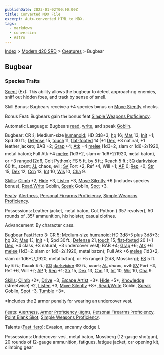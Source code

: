 ```yaml
---
publishDate: 2023-01-02T00:00:00Z
title: Converted MDX File
excerpt: Auto-converted HTML to MDX.
tags:
  - markdown
  - conversion
  - Astro
---
```


[Index](-index) > [Modern d20 SRD](modern-d20-srd-index) > [Creatures](modern-d20-srd-creatures-index) > Bugbear

## Bugbear

### Species Traits

[Scent](modern-d20-srd-special-abilities-scent) (Ex): This ability allows the bugbear to detect approaching enemies, sniff out hidden foes, and track by sense of smell.

Skill Bonus: Bugbears receive a +4 species bonus on [Move
Silently](modern-d20-srd-skills-move-silently) checks.

Bonus Feat: Bugbears gain the bonus feat [Simple
Weapons Proficiency](modern-d20-srd-feats-simple-weapons-proficiency).

Automatic Language: Bugbears [read](modern-d20-srd-skills-read-write-language), [write](modern-d20-srd-skills-read-write-language), and speak [Goblin](modern-d20-srd-skills-speak-language).

Bugbear: CR 2; Medium-size [humanoid](modern-d20-srd-creature-types-humanoid); HD 3d8+3; [hp](modern-d20-srd-combat-hit-points) 16; [Mas](modern-d20-srd-creatures-creature-overview) 13; [Init](modern-d20-srd-combat-initiative) +1; Spd 30 ft.; [Defense](modern-d20-srd-combat-defense) 15, [touch](modern-d20-srd-combat-attack-actions) 11, [flat-footed](modern-d20-srd-combat-surprise) 14 (+1 [Dex](modern-d20-srd-basics-ability-scores), +3 natural, +1 leather jacket); BAB +2; [Grap](modern-d20-srd-combat-grapple) +4; [Atk](modern-d20-srd-combat-attack-roll) +4 [melee](modern-d20-srd-combat-attack-roll) (1d3+2, slam or 1d6+2/1920, metal baton); Full Atk +4 [melee](modern-d20-srd-combat-attack-roll) (1d3+2, slam or 1d6+2/1920, metal baton), or +3 ranged (2d6, Colt Python); [FS](modern-d20-srd-creatures-creature-overview) 5 ft. by 5 ft.; Reach 5 ft.; [SQ](modern-d20-srd-creatures-creature-overview) [darkvision](modern-d20-srd-special-abilities-darkvision) 60 ft., scent; [AL](modern-d20-srd-basics-allegiances) chaos, evil; [SV](modern-d20-srd-basics-saving-throws) Fort +2, Ref +4, Will +1; [AP](modern-d20-srd-creatures-creature-overview) 0; [Rep](modern-d20-srd-creatures-creature-overview) +0; [Str](modern-d20-srd-basics-ability-scores) 15, [Dex](modern-d20-srd-basics-ability-scores) 12, [Con](modern-d20-srd-basics-ability-scores) 13, [Int](modern-d20-srd-basics-ability-scores) 10, [Wis](modern-d20-srd-basics-ability-scores) 10, [Cha](modern-d20-srd-basics-ability-scores) 9.

[Skills](modern-d20-srd-skills-index): [Climb](modern-d20-srd-skills-climb) +2, [Hide](modern-d20-srd-skills-hide) +3, [Listen](modern-d20-srd-skills-listen) +3, [Move Silently](modern-d20-srd-skills-move-silently) +6 (includes species bonus), [Read/Write](modern-d20-srd-skills-read-write-language)
Goblin, [Speak](modern-d20-srd-skills-speak-language) Goblin, [Spot](modern-d20-srd-skills-spot) +3.

[Feats](modern-d20-srd-feats-index): [Alertness](modern-d20-srd-feats-alertness), [Personal
Firearms Proficiency](modern-d20-srd-feats-personal-firearms-proficiency), [Simple
Weapons Proficiency](modern-d20-srd-feats-simple-weapons-proficiency).

Possessions: Leather jacket, metal baton, Colt Python (.357 revolver), 50 rounds of .357 ammunition, hip holster, casual clothes.

Advancement: By character class.

Bugbear [Fast Hero](modern-d20-srd-classes-basic-fast-hero) 3: CR 5; Medium-size [humanoid](modern-d20-srd-creature-types-humanoid); HD 3d8+3 plus 3d8+3; [hp](modern-d20-srd-combat-hit-points) 32; [Mas](modern-d20-srd-creatures-creature-overview) 13; [Init](modern-d20-srd-combat-initiative) +1; Spd 30 ft.; [Defense](modern-d20-srd-combat-defense) 21, [touch](modern-d20-srd-combat-attack-actions) 15, [flat-footed](modern-d20-srd-combat-surprise) 20 (+1 [Dex](modern-d20-srd-basics-ability-scores), +4 class, +3 natural, +3 undercover vest); BAB +4; [Grap](modern-d20-srd-combat-grapple) +6; [Atk](modern-d20-srd-combat-attack-roll) +6 [melee](modern-d20-srd-combat-attack-roll) (1d3+2, slam or 1d6+2/\_1920, metal baton); Full Atk +6 [melee](modern-d20-srd-combat-attack-roll) (1d3+2, slam or 1d6+2/\_1920, metal baton), or +5 ranged (2d8, Mossberg); [FS](modern-d20-srd-creatures-creature-overview) 5 ft. by 5 ft.; Reach 5 ft.; [SQ](modern-d20-srd-creatures-creature-overview) [darkvision](modern-d20-srd-special-abilities-darkvision) 60 ft., scent; [AL](modern-d20-srd-basics-allegiances) chaos, evil; [SV](modern-d20-srd-basics-saving-throws) Fort +3, Ref +6, Will +2; [AP](modern-d20-srd-creatures-creature-overview) 1; [Rep](modern-d20-srd-creatures-creature-overview) +1; [Str](modern-d20-srd-basics-ability-scores) 15, [Dex](modern-d20-srd-basics-ability-scores) 13, [Con](modern-d20-srd-basics-ability-scores) 13, [Int](modern-d20-srd-basics-ability-scores) 10, [Wis](modern-d20-srd-basics-ability-scores) 10, [Cha](modern-d20-srd-basics-ability-scores) 9.

[Skills](modern-d20-srd-skills-index): [Climb](modern-d20-srd-skills-climb) +2*, [Drive](modern-d20-srd-skills-drive) +3, [Escape Artist](modern-d20-srd-skills-escape-artist) +3*, [Hide](modern-d20-srd-skills-hide) +5*, [Knowledge](modern-d20-srd-skills-knowledge) (streetwise) +2, [Listen](modern-d20-srd-skills-listen) +3, [Move Silently](modern-d20-srd-skills-move-silently) +8*, [Read/Write](modern-d20-srd-skills-read-write-language) Goblin, [Speak](modern-d20-srd-skills-speak-language) Goblin, [Spot](modern-d20-srd-skills-spot) +3, [Tumble](modern-d20-srd-skills-tumble) +3\*.

\*Includes the 2 armor penalty for wearing an undercover vest.

[Feats](modern-d20-srd-feats-index): [Alertness](modern-d20-srd-feats-alertness), [Armor Proficiency (light)](modern-d20-srd-feats-armor-proficiency-light), [Personal Firearms Proficiency](modern-d20-srd-feats-personal-firearms-proficiency), [Point Blank Shot](modern-d20-srd-feats-point-blank-shot), [Simple Weapons Proficiency](modern-d20-srd-feats-simple-weapons-proficiency).

Talents ([Fast Hero](modern-d20-srd-classes-basic-fast-hero)): Evasion, uncanny dodge 1.

Possessions: Undercover vest, metal baton, Mossberg (12-gauge shotgun), 20 rounds of 12-gauge ammunition, fatigues, fatigue jacket, car opening kit, climbing gear.
